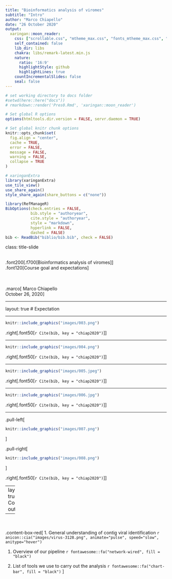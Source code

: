 ```yaml
---
title: "Bioinformatics analysis of viromes"
subtitle: "Intro"
author: "Marco Chiapello"
date: "26 October 2020"
output:
  xaringan::moon_reader:
    css: ["scrollable.css", "mtheme_max.css", "fonts_mtheme_max.css", "extra.css"]
    self_contained: false
    lib_dir: libs
    chakra: libs/remark-latest.min.js
    nature:
      ratio: '16:9'
      highlightStyle: github
      highlightLines: true
    countIncrementalSlides: false
    seal: false  
---
```


```r
# set working directory to docs folder
#setwd(here::here("docs"))
# rmarkdown::render('Pres0.Rmd', 'xaringan::moon_reader')

# Set global R options
options(htmltools.dir.version = FALSE, servr.daemon = TRUE)

# Set global knitr chunk options
knitr::opts_chunk$set(
  fig.align = "center", 
  cache = TRUE,
  error = FALSE,
  message = FALSE, 
  warning = FALSE, 
  collapse = TRUE 
)

# xaringanExtra
library(xaringanExtra)
use_tile_view() 
use_share_again()
style_share_again(share_buttons = c("none"))

library(RefManageR)
BibOptions(check.entries = FALSE,
           bib.style = "authoryear",
           cite.style = "authoryear",
           style = "markdown",
           hyperlink = FALSE,
           dashed = FALSE)
bib <- ReadBib("biblio/bib.bib", check = FALSE)
```

class: title-slide

<br>
.font200[.f700[Bioinformatics analysis of viromes]]<br>
.font120[Course goal and expectations]

<br>
<br>
.marco[
Marco Chiapello
<br>
October 26, 2020
]

---

layout: true
# Expectation

---

```r
knitr::include_graphics("images/003.png")
```
.right[.font50[`r Cite(bib, key = "chiap2020")`]]

---

```r
knitr::include_graphics("images/004.png")
```
.right[.font50[`r Cite(bib, key = "chiap2020")`]]

---

```r
knitr::include_graphics("images/005.jpeg")
```
.right[.font50[`r Cite(bib, key = "chiap2020")`]]

---

```r
knitr::include_graphics("images/006.jpg")
```
.right[.font50[`r Cite(bib, key = "chiap2020")`]]

---

.pull-left[

```r
knitr::include_graphics("images/007.png")
```
]

.pull-right[

```r
knitr::include_graphics("images/008.png")
```
]

.right[.font50[`r Cite(bib, key = "chiap2020")`]]

---
layout: true
# Course outcome

---

<br><br>
.content-box-red[
1. General understanding of contig viral identification `r anicon::cia("images/virus-3128.png", animate="pulse", speed="slow", anitype="hover")`

1. Overview of our pipeline `r fontawesome::fa("network-wired", fill = "black")` 

1. List of tools we use to carry out the analysis `r fontawesome::fa("chart-bar", fill = "black")` 
]

